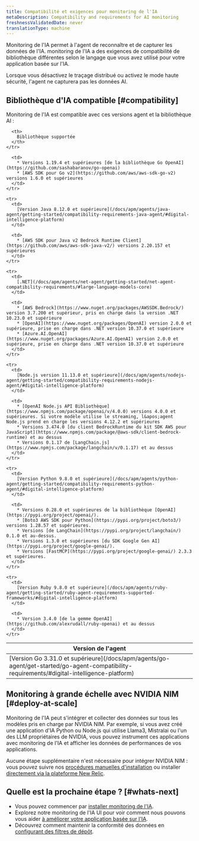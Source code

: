 ```yaml
---
title: Compatibilité et exigences pour monitoring de l'IA
metaDescription: Compatibility and requirements for AI monitoring
freshnessValidatedDate: never
translationType: machine
---
```


Monitoring de l&apos;IA permet à l&apos;agent de reconnaître et de capturer les données de l&apos;IA. monitoring de l&apos;IA a des exigences de compatibilité de bibliothèque différentes selon le langage que vous avez utilisé pour votre application basée sur l&apos;IA.

Lorsque vous désactivez le traçage distribué ou activez le mode haute sécurité, l&apos;agent ne capturera pas les données AI.

## Bibliothèque d&apos;IA compatible [#compatibility]

Monitoring de l&apos;IA est compatible avec ces versions agent et la bibliothèque AI :

<table>
  <thead>
    <tr>
      <th>
        Version de l&apos;agent
      </th>

      <th>
        Bibliothèque supportée
      </th>
    </tr>
  </thead>

  <tbody>
    <tr>
      <td>
        [Version Go 3.31.0 et supérieure](/docs/apm/agents/go-agent/get-started/go-agent-compatibility-requirements/#digital-intelligence-platform)
      </td>

      <td>
        * Versions 1.19.4 et supérieures [de la bibliothèque Go OpenAI](https://github.com/sashabaranov/go-openai)
        * [AWS SDK pour Go v2](https://github.com/aws/aws-sdk-go-v2) versions 1.6.0 et supérieures
      </td>
    </tr>

    <tr>
      <td>
        [Version Java 8.12.0 et supérieure](/docs/apm/agents/java-agent/getting-started/compatibility-requirements-java-agent/#digital-intelligence-platform)
      </td>

      <td>
        * [AWS SDK pour Java v2 Bedrock Runtime Client](https://github.com/aws/aws-sdk-java-v2/) versions 2.20.157 et supérieures
      </td>
    </tr>

    <tr>
      <td>
        [.NET](/docs/apm/agents/net-agent/getting-started/net-agent-compatibility-requirements/#large-language-models-core)
      </td>

      <td>
        * [AWS Bedrock](https://www.nuget.org/packages/AWSSDK.Bedrock/) version 3.7.200 et supérieur, pris en charge dans la version .NET 10.23.0 et supérieure
        * [OpenAI](https://www.nuget.org/packages/OpenAI) version 2.0.0 et supérieure, prise en charge dans .NET version 10.37.0 et supérieure
        * [Azure.AI.OpenAI](https://www.nuget.org/packages/Azure.AI.OpenAI) version 2.0.0 et supérieure, prise en charge dans .NET version 10.37.0 et supérieure
      </td>
    </tr>

    <tr>
      <td>
        [Node.js version 11.13.0 et supérieure](/docs/apm/agents/nodejs-agent/getting-started/compatibility-requirements-nodejs-agent/#digital-intelligence-platform)
      </td>

      <td>
        * [OpenAI Node.js API Bibliothèque](https://www.npmjs.com/package/openai/v/4.0.0) versions 4.0.0 et supérieures. Si votre modèle utilise le streaming, l&apos;agent Node.js prend en charge les versions 4.12.2 et supérieures
        * Versions 3.474.0 [du client BedrockRuntime du kit SDK AWS pour JavaScript](https://www.npmjs.com/package/@aws-sdk/client-bedrock-runtime) et au dessus
        * Versions 0.1.17 de [LangChain.js](https://www.npmjs.com/package/langchain/v/0.1.17) et au dessus
      </td>
    </tr>

    <tr>
      <td>
        [Version Python 9.8.0 et supérieure](/docs/apm/agents/python-agent/getting-started/compatibility-requirements-python-agent/#digital-intelligence-platform)
      </td>

      <td>
        * Versions 0.28.0 et supérieures de la bibliothèque [OpenAI](https://pypi.org/project/openai/).
        * [Boto3 AWS SDK pour Python](https://pypi.org/project/boto3/) versions 1.28.57 et supérieures.
        * Versions [de LangChain](https://pypi.org/project/langchain/) 0.1.0 et au-dessus.
        * Versions 1.3.0 et supérieures [du SDK Google Gen AI](https://pypi.org/project/google-genai/).
        * Versions [FastMCP](https://pypi.org/project/google-genai/) 2.3.3 et supérieures.
      </td>
    </tr>

    <tr>
      <td>
        [Version Ruby 9.8.0 et supérieure](/docs/apm/agents/ruby-agent/getting-started/ruby-agent-requirements-supported-frameworks/#digital-intelligence-platform)
      </td>

      <td>
        * Version 3.4.0 [de la gemme OpenAI](https://github.com/alexrudall/ruby-openai) et au dessus
      </td>
    </tr>
  </tbody>
</table>

## Monitoring à grande échelle avec NVIDIA NIM [#deploy-at-scale]

Monitoring de l&apos;IA peut s&apos;intégrer et collecter des données sur tous les modèles pris en charge par NVIDIA NIM. Par exemple, si vous avez créé une application d&apos;IA Python ou Node.js qui utilise Llama3, Mistralai ou l&apos;un des LLM propriétaires de NVIDIA, vous pouvez instrument ces applications avec monitoring de l&apos;IA et afficher les données de performances de vos applications.

Aucune étape supplémentaire n&apos;est nécessaire pour intégrer NVIDIA NIM : vous pouvez suivre nos [procédures manuelles d&apos;installation](/install/ai-monitoring) ou installer [directement via la plateforme New Relic](https://onenr.io/0VRVNLqavRa).

## Quelle est la prochaine étape ? [#whats-next]

* Vous pouvez commencer par [installer monitoring de l&apos;IA](/install/ai-monitoring).
* Explorez notre monitoring de l&apos;IA UI pour voir comment nous pouvons vous aider [à améliorer votre application basée sur l&apos;IA](/docs/ai-monitoring/view-ai-data).
* Découvrez comment maintenir la conformité des données en [configurant des filtres de dépôt](/docs/ai-monitoring/drop-sensitive-data).